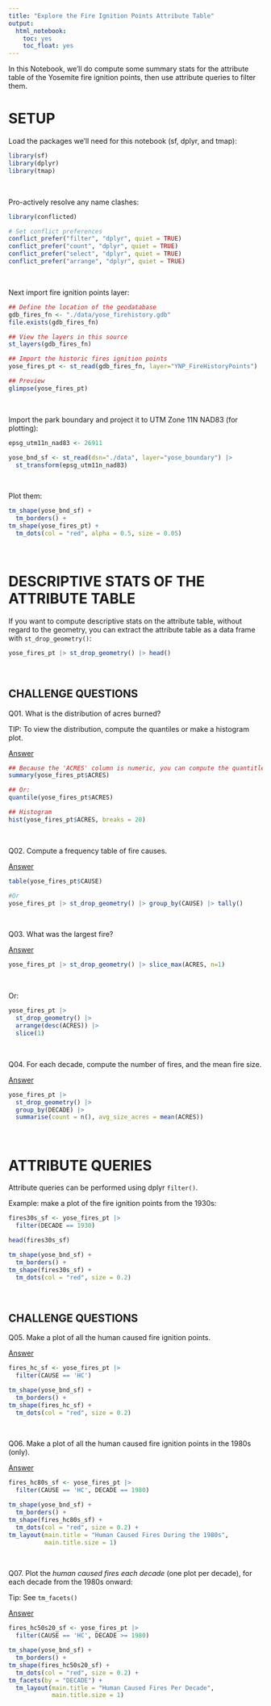 ```yaml
---
title: "Explore the Fire Ignition Points Attribute Table"
output: 
  html_notebook:
    toc: yes
    toc_float: yes
---
```


In this Notebook, we'll do compute some summary stats for the attribute table of the Yosemite fire ignition points, then use attribute queries to filter them.

# SETUP

Load the packages we'll need for this notebook (sf, dplyr, and tmap):

```r
library(sf)
library(dplyr)
library(tmap)
```

\

Pro-actively resolve any name clashes:

```r
library(conflicted)

# Set conflict preferences
conflict_prefer("filter", "dplyr", quiet = TRUE)
conflict_prefer("count", "dplyr", quiet = TRUE)
conflict_prefer("select", "dplyr", quiet = TRUE)
conflict_prefer("arrange", "dplyr", quiet = TRUE)
```

\

Next import fire ignition points layer:

```r
## Define the location of the geodatabase
gdb_fires_fn <- "./data/yose_firehistory.gdb"
file.exists(gdb_fires_fn)

## View the layers in this source
st_layers(gdb_fires_fn)

## Import the historic fires ignition points
yose_fires_pt <- st_read(gdb_fires_fn, layer="YNP_FireHistoryPoints")

## Preview
glimpse(yose_fires_pt)
```

\

Import the park boundary and project it to UTM Zone 11N NAD83 (for plotting):

```r
epsg_utm11n_nad83 <- 26911

yose_bnd_sf <- st_read(dsn="./data", layer="yose_boundary") |> 
  st_transform(epsg_utm11n_nad83)
```

\

Plot them:

```r
tm_shape(yose_bnd_sf) +
  tm_borders() +
tm_shape(yose_fires_pt) + 
  tm_dots(col = "red", alpha = 0.5, size = 0.05) 
```

\

# DESCRIPTIVE STATS OF THE ATTRIBUTE TABLE

If you want to compute descriptive stats on the attribute table, without regard to the geometry, you can extract the attribute table as a data frame with `st_drop_geometry()`:

```r
yose_fires_pt |> st_drop_geometry() |> head()
```

\

## CHALLENGE QUESTIONS

Q01. What is the distribution of acres burned?

TIP: To view the distribution, compute the quantiles or make a histogram plot.

[Answer](http://bit.ly/3kXVHZA)

```r
## Because the 'ACRES' column is numeric, you can compute the quantitles with summary()
summary(yose_fires_pt$ACRES)

## Or:
quantile(yose_fires_pt$ACRES)

## Histogram
hist(yose_fires_pt$ACRES, breaks = 20)
```

\

Q02. Compute a frequency table of fire causes.

[Answer](http://bit.ly/3ZzvT5a)

```r
table(yose_fires_pt$CAUSE)

#Or 
yose_fires_pt |> st_drop_geometry() |> group_by(CAUSE) |> tally()
```

\

Q03. What was the largest fire?

[Answer](http://bit.ly/3Zx0K2k)

```r
yose_fires_pt |> st_drop_geometry() |> slice_max(ACRES, n=1)
```

\

Or:

```r
yose_fires_pt |> 
  st_drop_geometry() |> 
  arrange(desc(ACRES)) |> 
  slice(1)
```

\

Q04. For each decade, compute the number of fires, and the mean fire size.

[Answer](http://bit.ly/3F5Zb3e)

```r
yose_fires_pt |> 
  st_drop_geometry() |> 
  group_by(DECADE) |> 
  summarise(count = n(), avg_size_acres = mean(ACRES))
```

\

# ATTRIBUTE QUERIES

Attribute queries can be performed using dplyr `filter()`.

Example: make a plot of the fire ignition points from the 1930s:

```r
fires30s_sf <- yose_fires_pt |> 
  filter(DECADE == 1930)

head(fires30s_sf)

tm_shape(yose_bnd_sf) +
  tm_borders() +
tm_shape(fires30s_sf) + 
  tm_dots(col = "red", size = 0.2) 
```

\

## CHALLENGE QUESTIONS

Q05. Make a plot of all the human caused fire ignition points.

[Answer](http://bit.ly/3l1uLZ0)

```r
fires_hc_sf <- yose_fires_pt |>  
  filter(CAUSE == 'HC')

tm_shape(yose_bnd_sf) +
  tm_borders() +
tm_shape(fires_hc_sf) + 
  tm_dots(col = "red", size = 0.2)
```

\

Q06. Make a plot of all the human caused fire ignition points in the 1980s (only).

[Answer](http://bit.ly/3l05iiB)

```r
fires_hc80s_sf <- yose_fires_pt |>  
  filter(CAUSE == 'HC', DECADE == 1980)

tm_shape(yose_bnd_sf) +
  tm_borders() +
tm_shape(fires_hc80s_sf) + 
  tm_dots(col = "red", size = 0.2) +
tm_layout(main.title = "Human Caused Fires During the 1980s",
          main.title.size = 1)
```

\

Q07. Plot the *human caused fires each decade* (one plot per decade), for each decade from the 1980s onward:

Tip: See `tm_facets()`

[Answer](http://bit.ly/3mGs7YY)

```r
fires_hc50s20_sf <- yose_fires_pt |>  
  filter(CAUSE == 'HC', DECADE >= 1980)

tm_shape(yose_bnd_sf) +
  tm_borders() +
tm_shape(fires_hc50s20_sf) + 
  tm_dots(col = "red", size = 0.2) +
tm_facets(by = "DECADE") +
  tm_layout(main.title = "Human Caused Fires Per Decade",
            main.title.size = 1)
```

